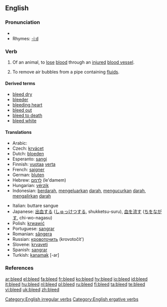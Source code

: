 ==English==

===Pronunciation===
*{{IPA|/'bliːd/}}
*Rhymes: [[Rhymes:English:-iːd|-iːd]]

===Verb===
{{en-verb|bleeds|bleeding|bled}}

# {{intransitive}} Of an animal, to [[lose]] [[blood]] through an [[injured]] [[blood vessel]].
# To remove air bubbles from a pipe containing [[fluid]]s.

====Derived terms====
*[[bleed dry]]
*[[bleeder]]
*[[bleeding heart]]
*[[bleed out]]
*[[bleed to death]]
*[[bleed white]]

====Translations====
{{trans-top|lose blood through an injured blood vessel}}
*Arabic: {{ARchar|[[ينزف]]}}
*Czech: [[krvácet]]
*Dutch: [[bloeden]]
*Esperanto: [[sangi]]
*Finnish: [[vuotaa]] [[veri|verta]]
*French: [[saigner]]
*German: [[bluten]]
*Hebrew: [[לדמם]] (le'damem)
*Hungarian: [[vérzik]]
*Indonesian: [[darah|berdarah]], [[keluar|mengeluarkan]] [[darah]], [[kucur|mengucurkan]] [[darah]], [[alir|mengalirkan]] [[darah]]
{{mid}}
*Italian: buttare sangue
*Japanese: [[出血]]する ([[しゅっけつ]]する, shukketsu-suru), [[血]]を[[流す]] ([[ち]]を[[ながす]], chi-wo-nagasu)
*Polish: [[krwawić]]
*Portuguese: [[sangrar]]
*Romanian: [[sângera]]
*Russian: [[кровоточить]] (krovotočít')
*Slovene: [[krvaveti]]
*Spanish: [[sangrar]]
*Turkish: [[kanamak]] [-ar]
{{bottom}}

===References===
{{R:Century 1911}}
{{R:Webster 1913}}

[[Category:English irregular verbs]]
[[Category:English ergative verbs]]

[[ar:bleed]]
[[el:bleed]]
[[fa:bleed]]
[[fr:bleed]]
[[ko:bleed]]
[[hy:bleed]]
[[io:bleed]]
[[id:bleed]]
[[it:bleed]]
[[hu:bleed]]
[[nl:bleed]]
[[pl:bleed]]
[[ru:bleed]]
[[fi:bleed]]
[[ta:bleed]]
[[te:bleed]]
[[vi:bleed]]
[[uk:bleed]]
[[zh:bleed]]